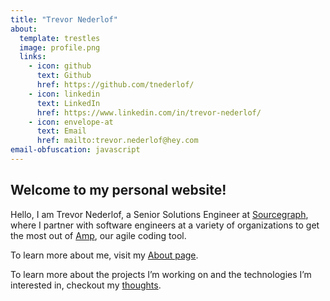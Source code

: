 ```yaml
---
title: "Trevor Nederlof"
about:
  template: trestles
  image: profile.png
  links:
    - icon: github
      text: Github
      href: https://github.com/tnederlof/
    - icon: linkedin
      text: LinkedIn
      href: https://www.linkedin.com/in/trevor-nederlof/
    - icon: envelope-at
      text: Email
      href: mailto:trevor.nederlof@hey.com
email-obfuscation: javascript
---
```


## Welcome to my personal website!

Hello, I am Trevor Nederlof, a Senior Solutions Engineer at [Sourcegraph](https://sourcegraph.com/), where I partner with software engineers at a variety of organizations to get the most out of [Amp](https://ampcode.com/), our agile coding tool.

To learn more about me, visit my [About page](/about.qmd).

To learn more about the projects I'm working on and the technologies I'm interested in, checkout my [thoughts](/thoughts.qmd).
